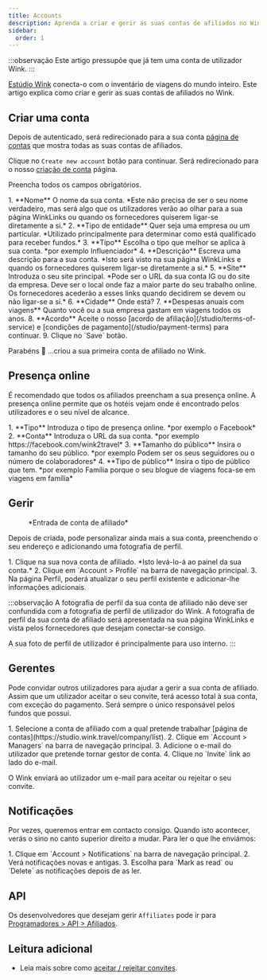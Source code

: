 ```yaml
---
title: Accounts
description: Aprenda a criar e gerir as suas contas de afiliados no Wink.
sidebar:
  order: 1
---
```


:::observação
Este artigo pressupõe que já tem uma conta de utilizador Wink.
:::

[Estúdio Wink](https://studio.wink.travel) conecta-o com o inventário de viagens do mundo inteiro. Este artigo explica como criar e gerir as suas contas de afiliados no Wink.

## Criar uma conta

Depois de autenticado, será redirecionado para a sua conta [página de contas](https://studio.wink.travel/company/list) que mostra todas as suas contas de afiliados.

Clique no `Create new account` botão para continuar. Será redirecionado para o nosso [criação de conta](https://studio.wink.travel/company/create) página.

Preencha todos os campos obrigatórios.

<Steps>
  1. **Nome** O nome da sua conta. *Este não precisa de ser o seu nome verdadeiro, mas será algo que os utilizadores verão ao olhar para a sua página WinkLinks ou quando os fornecedores quiserem ligar-se diretamente a si.*
  2. **Tipo de entidade** Quer seja uma empresa ou um particular. *Utilizado principalmente para determinar como está qualificado para receber fundos.*
  3. **Tipo** Escolha o tipo que melhor se aplica à sua conta. *por exemplo Influenciador*
  4. **Descrição** Escreva uma descrição para a sua conta. *Isto será visto na sua página WinkLinks e quando os fornecedores quiserem ligar-se diretamente a si.*
  5. **Site** Introduza o seu site principal. *Pode ser o URL da sua conta IG ou do site da empresa. Deve ser o local onde faz a maior parte do seu trabalho online. Os fornecedores acederão a esses links quando decidirem se devem ou não ligar-se a si.*
  6. **Cidade** Onde está?
  7. **Despesas anuais com viagens** Quanto você ou a sua empresa gastam em viagens todos os anos.
  8. **Acordo** Aceite o nosso [acordo de afiliação](/studio/terms-of-service) e [condições de pagamento](/studio/payment-terms) para continuar.
  9. Clique no `Save` botão.
</Steps>


Parabéns 🎉 ...criou a sua primeira conta de afiliado no Wink.

## Presença online

É recomendado que todos os afiliados preencham a sua presença online. A presença online permite que os hotéis vejam onde é encontrado pelos utilizadores e o seu nível de alcance.

<Steps>
  1. **Tipo** Introduza o tipo de presença online. *por exemplo o Facebook*
  2. **Conta** Introduza o URL da sua conta. *por exemplo https://facebook.com/wink2travel*
  3. **Tamanho do público** Insira o tamanho do seu público. *por exemplo Podem ser os seus seguidores ou o número de colaboradores*
  4. **Tipo de público** Insira o tipo de público que tem. *por exemplo Família porque o seu blogue de viagens foca-se em viagens em família*
</Steps>


## Gerir

<figure>
  <CloudinaryImage width="350" height="448" resize="scale" quality="best" alt="Conta de afiliado" src="academy/affiliate-account" errorImage="noimage_opaque_nyrtl0.png" />

  <figcaption>*Entrada de conta de afiliado*</figcaption>
</figure>


Depois de criada, pode personalizar ainda mais a sua conta, preenchendo o seu endereço e adicionando uma fotografia de perfil.

<Steps>
  1. Clique na sua nova conta de afiliado. *Isto levá-lo-á ao painel da sua conta.*
  2. Clique em `Account > Profile` na barra de navegação principal.
  3. Na página Perfil, poderá atualizar o seu perfil existente e adicionar-lhe informações adicionais.
</Steps>


:::observação
A fotografia de perfil da sua conta de afiliado não deve ser confundida com a fotografia de perfil de utilizador do Wink. A fotografia de perfil da sua conta de afiliado será apresentada na sua página WinkLinks e vista pelos fornecedores que desejam conectar-se consigo.

A sua foto de perfil de utilizador é principalmente para uso interno.
:::

## Gerentes

Pode convidar outros utilizadores para ajudar a gerir a sua conta de afiliado. Assim que um utilizador aceitar o seu convite, terá acesso total à sua conta, com exceção do pagamento. Será sempre o único responsável pelos fundos que possui.

<Steps>
  1. Selecione a conta de afiliado com a qual pretende trabalhar [página de contas](https://studio.wink.travel/company/list).
  2. Clique em `Account > Managers` na barra de navegação principal.
  3. Adicione o e-mail do utilizador que pretende tornar gestor de conta.
  4. Clique no `Invite` link ao lado do e-mail.
</Steps>


O Wink enviará ao utilizador um e-mail para aceitar ou rejeitar o seu convite.

## Notificações

Por vezes, queremos entrar em contacto consigo. Quando isto acontecer, verás o sino no canto superior direito a mudar.
Para ler o que lhe enviámos:

<Steps>
  1. Clique em `Account > Notifications` na barra de navegação principal.
  2. Verá notificações novas e antigas.
  3. Escolha para `Mark as read` ou `Delete` as notificações depois de as ler.
</Steps>


## API

Os desenvolvedores que desejam gerir `Affiliates` pode ir para [Programadores > API > Afiliados](/developers/apis/#affiliate-api).

## Leitura adicional

* Leia mais sobre como [aceitar / rejeitar convites](/user/invites).

